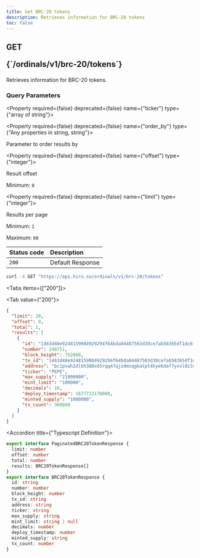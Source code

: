 ```yaml
---
title: Get BRC-20 tokens
description: Retrieves information for BRC-20 tokens
toc: false
---
```



<Root>

<API>

<div className="flex-1">

<h2 className="not-prose mb-2 inline-flex items-center gap-3 font-mono">
  <div className="rounded-lg border px-1 py-0.5 text-xs font-medium border-green-400/50 bg-green-400/20 text-green-600 dark:text-green-400">
    GET
  </div>
  <p className="text-xs break-words overflow-hidden w-[95%]">{`/ordinals/v1/brc-20/tokens`}</p>
</h2>

Retrieves information for BRC-20 tokens.

### Query Parameters

<Property required={false} deprecated={false} name={"ticker"} type={"array of string"}>

</Property>

<Property required={false} deprecated={false} name={"order_by"} type={"Any properties in string, string"}>

Parameter to order results by

</Property>

<Property required={false} deprecated={false} name={"offset"} type={"integer"}>

Result offset

<span>Minimum: `0`</span>

</Property>

<Property required={false} deprecated={false} name={"limit"} type={"integer"}>

Results per page

<span>Minimum: `1`</span>

<span>Maximum: `60`</span>

</Property>

| Status code | Description      |
| :---------- | :--------------- |
| `200`       | Default Response |

</div>

<APIExample>

```bash title="curl"
curl -X GET "https://api.hiro.so/ordinals/v1/brc-20/tokens"
```

<Tabs items={["200"]}>

<Tab value={"200"}>

```json title="Example Response"
{
  "limit": 20,
  "offset": 0,
  "total": 1,
  "results": [
    {
      "id": "1463d48e9248159084929294f64bda04487503d30ce7ab58365df1dc6fd58218i0",
      "number": 248751,
      "block_height": 752860,
      "tx_id": "1463d48e9248159084929294f64bda04487503d30ce7ab58365df1dc6fd58218",
      "address": "bc1pvwh2dl6h388x65rqq47qjzdmsqgkatpt4hye6daf7yxvl0z3xjgq247aq8",
      "ticker": "PEPE",
      "max_supply": "21000000",
      "mint_limit": "100000",
      "decimals": 18,
      "deploy_timestamp": 1677733170000,
      "minted_supply": "1000000",
      "tx_count": 300000
    }
  ]
}
```

<Accordions>

<Accordion title={"Typescript Definition"}>

```ts
export interface PaginatedBRC20TokenResponse {
  limit: number
  offset: number
  total: number
  results: BRC20TokenResponse[]
}
export interface BRC20TokenResponse {
  id: string
  number: number
  block_height: number
  tx_id: string
  address: string
  ticker: string
  max_supply: string
  mint_limit: string | null
  decimals: number
  deploy_timestamp: number
  minted_supply: string
  tx_count: number
}
```

</Accordion>

</Accordions>

</Tab>

</Tabs>

</APIExample>

</API>

</Root>

